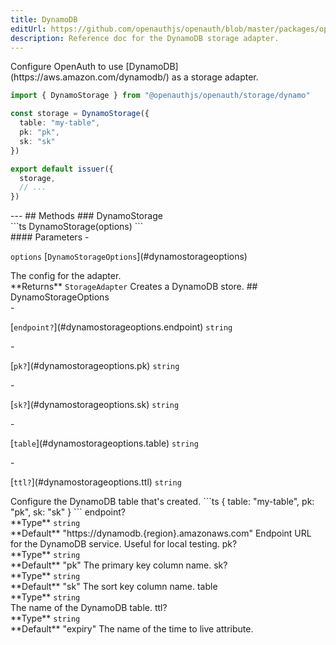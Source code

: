 ```yaml
---
title: DynamoDB
editUrl: https://github.com/openauthjs/openauth/blob/master/packages/openauth/src/storage/dynamo.ts
description: Reference doc for the DynamoDB storage adapter.
---
```



<div class="tsdoc">
<Section type="about">
Configure OpenAuth to use [DynamoDB](https://aws.amazon.com/dynamodb/) as a storage adapter.

```ts
import { DynamoStorage } from "@openauthjs/openauth/storage/dynamo"

const storage = DynamoStorage({
  table: "my-table",
  pk: "pk",
  sk: "sk"
})

export default issuer({
  storage,
  // ...
})
```
</Section>
---
## Methods
### DynamoStorage
<Segment>
<Section type="signature">
```ts
DynamoStorage(options)
```
</Section>
<Section type="parameters">
#### Parameters
- <p><code class="key">options</code> [<code class="type">DynamoStorageOptions</code>](#dynamostorageoptions)</p>
The config for the adapter.
</Section>
<InlineSection>
**Returns** <code class="type">StorageAdapter</code>
</InlineSection>
Creates a DynamoDB store.
</Segment>
## DynamoStorageOptions
<Segment>
<Section type="parameters">
- <p>[<code class="key">endpoint?</code>](#dynamostorageoptions.endpoint) <code class="primitive">string</code></p>
- <p>[<code class="key">pk?</code>](#dynamostorageoptions.pk) <code class="primitive">string</code></p>
- <p>[<code class="key">sk?</code>](#dynamostorageoptions.sk) <code class="primitive">string</code></p>
- <p>[<code class="key">table</code>](#dynamostorageoptions.table) <code class="primitive">string</code></p>
- <p>[<code class="key">ttl?</code>](#dynamostorageoptions.ttl) <code class="primitive">string</code></p>
</Section>
Configure the DynamoDB table that's created.
```ts
{
  table: "my-table",
  pk: "pk",
  sk: "sk"
}
```
</Segment>
<NestedTitle id="dynamostorageoptions.endpoint" Tag="h4" parent="DynamoStorageOptions.">endpoint?</NestedTitle>
<Segment>
<Section type="parameters">
<InlineSection>
**Type** <code class="primitive">string</code>
</InlineSection>
</Section>

<InlineSection>
**Default** "https://dynamodb.{region}.amazonaws.com"
</InlineSection>
Endpoint URL for the DynamoDB service. Useful for local testing.
</Segment>
<NestedTitle id="dynamostorageoptions.pk" Tag="h4" parent="DynamoStorageOptions.">pk?</NestedTitle>
<Segment>
<Section type="parameters">
<InlineSection>
**Type** <code class="primitive">string</code>
</InlineSection>
</Section>

<InlineSection>
**Default** "pk"
</InlineSection>
The primary key column name.
</Segment>
<NestedTitle id="dynamostorageoptions.sk" Tag="h4" parent="DynamoStorageOptions.">sk?</NestedTitle>
<Segment>
<Section type="parameters">
<InlineSection>
**Type** <code class="primitive">string</code>
</InlineSection>
</Section>

<InlineSection>
**Default** "sk"
</InlineSection>
The sort key column name.
</Segment>
<NestedTitle id="dynamostorageoptions.table" Tag="h4" parent="DynamoStorageOptions.">table</NestedTitle>
<Segment>
<Section type="parameters">
<InlineSection>
**Type** <code class="primitive">string</code>
</InlineSection>
</Section>
The name of the DynamoDB table.
</Segment>
<NestedTitle id="dynamostorageoptions.ttl" Tag="h4" parent="DynamoStorageOptions.">ttl?</NestedTitle>
<Segment>
<Section type="parameters">
<InlineSection>
**Type** <code class="primitive">string</code>
</InlineSection>
</Section>

<InlineSection>
**Default** "expiry"
</InlineSection>
The name of the time to live attribute.
</Segment>
</div>